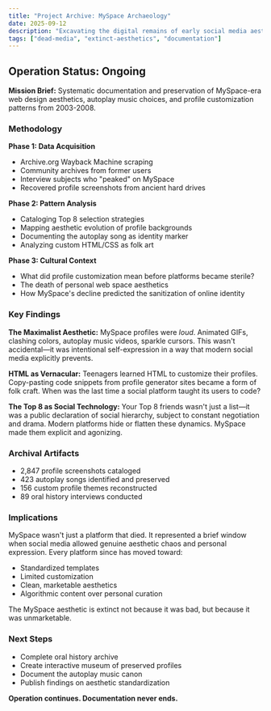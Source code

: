 ```yaml
---
title: "Project Archive: MySpace Archaeology"
date: 2025-09-12
description: "Excavating the digital remains of early social media aesthetics"
tags: ["dead-media", "extinct-aesthetics", "documentation"]
---
```


## Operation Status: Ongoing

**Mission Brief:**
Systematic documentation and preservation of MySpace-era web design aesthetics, autoplay music choices, and profile customization patterns from 2003-2008.

### Methodology

**Phase 1: Data Acquisition**
- Archive.org Wayback Machine scraping
- Community archives from former users
- Interview subjects who "peaked" on MySpace
- Recovered profile screenshots from ancient hard drives

**Phase 2: Pattern Analysis**
- Cataloging Top 8 selection strategies
- Mapping aesthetic evolution of profile backgrounds
- Documenting the autoplay song as identity marker
- Analyzing custom HTML/CSS as folk art

**Phase 3: Cultural Context**
- What did profile customization mean before platforms became sterile?
- The death of personal web space aesthetics
- How MySpace's decline predicted the sanitization of online identity

### Key Findings

**The Maximalist Aesthetic:**
MySpace profiles were *loud*. Animated GIFs, clashing colors, autoplay music videos, sparkle cursors. This wasn't accidental—it was intentional self-expression in a way that modern social media explicitly prevents.

**HTML as Vernacular:**
Teenagers learned HTML to customize their profiles. Copy-pasting code snippets from profile generator sites became a form of folk craft. When was the last time a social platform taught its users to code?

**The Top 8 as Social Technology:**
Your Top 8 friends wasn't just a list—it was a public declaration of social hierarchy, subject to constant negotiation and drama. Modern platforms hide or flatten these dynamics. MySpace made them explicit and agonizing.

### Archival Artifacts

- 2,847 profile screenshots cataloged
- 423 autoplay songs identified and preserved
- 156 custom profile themes reconstructed
- 89 oral history interviews conducted

### Implications

MySpace wasn't just a platform that died. It represented a brief window when social media allowed genuine aesthetic chaos and personal expression. Every platform since has moved toward:
- Standardized templates
- Limited customization
- Clean, marketable aesthetics
- Algorithmic content over personal curation

The MySpace aesthetic is extinct not because it was bad, but because it was unmarketable.

### Next Steps

- Complete oral history archive
- Create interactive museum of preserved profiles
- Document the autoplay music canon
- Publish findings on aesthetic standardization

**Operation continues. Documentation never ends.**
